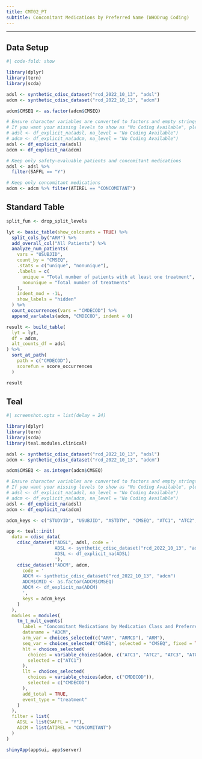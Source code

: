 ```yaml
---
title: CMT02_PT
subtitle: Concomitant Medications by Preferred Name (WHODrug Coding)
---
```


------------------------------------------------------------------------

::: panel-tabset
## Data Setup

```r
#| code-fold: show

library(dplyr)
library(tern)
library(scda)

adsl <- synthetic_cdisc_dataset("rcd_2022_10_13", "adsl")
adcm <- synthetic_cdisc_dataset("rcd_2022_10_13", "adcm")

adcm$CMSEQ <- as.factor(adcm$CMSEQ)

# Ensure character variables are converted to factors and empty strings and NAs are explicit missing levels.
# If you want your missing levels to show as "No Coding Available", please use
# adsl <- df_explicit_na(adsl, na_level = "No Coding Available")
# adcm <- df_explicit_na(adcm, na_level = "No Coding Available")
adsl <- df_explicit_na(adsl)
adcm <- df_explicit_na(adcm)

# Keep only safety-evaluable patients and concomitant medications
adsl <- adsl %>%
  filter(SAFFL == "Y")

# Keep only concomitant medications
adcm <- adcm %>% filter(ATIREL == "CONCOMITANT")
```

## Standard Table

```r
split_fun <- drop_split_levels

lyt <- basic_table(show_colcounts = TRUE) %>%
  split_cols_by("ARM") %>%
  add_overall_col("All Patients") %>%
  analyze_num_patients(
    vars = "USUBJID",
    count_by = "CMSEQ",
    .stats = c("unique", "nonunique"),
    .labels = c(
      unique = "Total number of patients with at least one treatment",
      nonunique = "Total number of treatments"
    ),
    indent_mod = -1L,
    show_labels = "hidden"
  ) %>%
  count_occurrences(vars = "CMDECOD") %>%
  append_varlabels(adcm, "CMDECOD", indent = 0)

result <- build_table(
  lyt = lyt,
  df = adcm,
  alt_counts_df = adsl
) %>%
  sort_at_path(
    path = c("CMDECOD"),
    scorefun = score_occurrences
  )

result
```

## Teal

```r
#| screenshot.opts = list(delay = 24)

library(dplyr)
library(tern)
library(scda)
library(teal.modules.clinical)

adsl <- synthetic_cdisc_dataset("rcd_2022_10_13", "adsl")
adcm <- synthetic_cdisc_dataset("rcd_2022_10_13", "adcm")

adcm$CMSEQ <- as.integer(adcm$CMSEQ)

# Ensure character variables are converted to factors and empty strings and NAs are explicit missing levels.
# If you want your missing levels to show as "No Coding Available", please use
# adsl <- df_explicit_na(adsl, na_level = "No Coding Available")
# adcm <- df_explicit_na(adcm, na_level = "No Coding Available")
adsl <- df_explicit_na(adsl)
adcm <- df_explicit_na(adcm)

adcm_keys <- c("STUDYID", "USUBJID", "ASTDTM", "CMSEQ", "ATC1", "ATC2", "ATC3", "ATC4")

app <- teal::init(
  data = cdisc_data(
    cdisc_dataset("ADSL", adsl, code = '
                  ADSL <- synthetic_cdisc_dataset("rcd_2022_10_13", "adsl")
                  ADSL <- df_explicit_na(ADSL)
                  '),
    cdisc_dataset("ADCM", adcm,
      code = '
      ADCM <- synthetic_cdisc_dataset("rcd_2022_10_13", "adcm")
      ADCM$CMID <- as.factor(ADCM$CMSEQ)
      ADCM <- df_explicit_na(ADCM)
      ',
      keys = adcm_keys
    )
  ),
  modules = modules(
    tm_t_mult_events(
      label = "Concomitant Medications by Medication Class and Preferred Name",
      dataname = "ADCM",
      arm_var = choices_selected(c("ARM", "ARMCD"), "ARM"),
      seq_var = choices_selected("CMSEQ", selected = "CMSEQ", fixed = TRUE),
      hlt = choices_selected(
        choices = variable_choices(adcm, c("ATC1", "ATC2", "ATC3", "ATC4")),
        selected = c("ATC1")
      ),
      llt = choices_selected(
        choices = variable_choices(adcm, c("CMDECOD")),
        selected = c("CMDECOD")
      ),
      add_total = TRUE,
      event_type = "treatment"
    )
  ),
  filter = list(
    ADSL = list(SAFFL = "Y"),
    ADCM = list(ATIREL = "CONCOMITANT")
  )
)

shinyApp(app$ui, app$server)
```
:::
